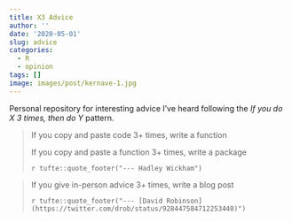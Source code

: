 ```yaml
---
title: X3 Advice
author: ''
date: '2020-05-01'
slug: advice
categories:
  - R
  - opinion
tags: []
image: images/post/kernave-1.jpg
---
```


Personal repository for interesting advice I've heard following the *If you do X 3 times, then do Y* pattern.

> If you copy and paste code 3+ times, write a function
> 
> If you copy and paste a function 3+ times, write a package
>
> `r tufte::quote_footer("--- Hadley Wickham")`

> If you give in-person advice 3+ times, write a blog post
>
> `r tufte::quote_footer("--- [David Robinson](https://twitter.com/drob/status/928447584712253440)")` 

